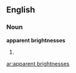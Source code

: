 ==English==

===Noun===
'''apparent brightnesses'''

# {{plural of|[[apparent brightness]]}}

[[ar:apparent brightnesses]]